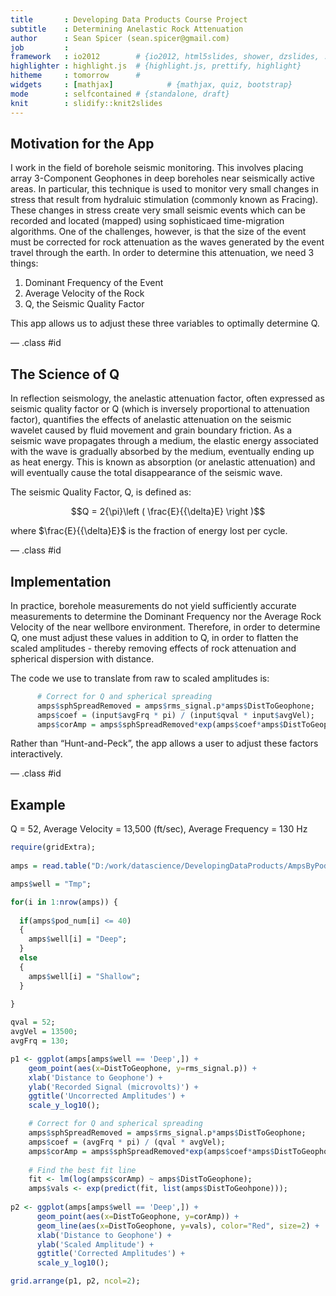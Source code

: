 ```yaml
---
title       : Developing Data Products Course Project
subtitle    : Determining Anelastic Rock Attenuation
author      : Sean Spicer (sean.spicer@gmail.com)
job         : 
framework   : io2012        # {io2012, html5slides, shower, dzslides, ...}
highlighter : highlight.js  # {highlight.js, prettify, highlight}
hitheme     : tomorrow      # 
widgets     : [mathjax]            # {mathjax, quiz, bootstrap}
mode        : selfcontained # {standalone, draft}
knit        : slidify::knit2slides
---
```


## Motivation for the App

I work in the field of borehole seismic monitoring.  This involves placing array 3-Component Geophones in deep boreholes near 
seismically active areas.  In particular, this technique is used to monitor very small changes in stress that result 
from hydraluic stimulation (commonly known as Fracing).  These changes in stress create very small seismic events which 
can be recorded and located (mapped) using sophisticaed time-migration algorithms.  One of the challenges, however, is that the size of the event must be corrected for rock attenuation as the waves generated by the event travel through the earth.  In order
to determine this attenuation, we need 3 things:

1. Dominant Frequency of the Event
2. Average Velocity of the Rock
3. Q, the Seismic Quality Factor

This app allows us to adjust these three variables to optimally determine Q.

--- .class #id 

## The Science of Q

In reflection seismology, the anelastic attenuation factor, often expressed as seismic quality factor or 
      Q (which is inversely proportional to attenuation factor), quantifies the effects of anelastic attenuation 
      on the seismic wavelet caused by fluid movement and grain boundary friction. As a seismic wave propagates 
      through a medium, the elastic energy associated with the wave is gradually absorbed by the medium, eventually 
      ending up as heat energy. This is known as absorption (or anelastic attenuation) and will eventually cause 
      the total disappearance of the seismic wave.

The seismic Quality Factor, Q, is defined as: 

$$Q = 2{\pi}\left ( \frac{E}{{\delta}E} \right )$$

where $\frac{E}{{\delta}E}$ is the fraction of energy lost per cycle.

--- .class #id 

## Implementation

In practice, borehole measurements do not yield sufficiently accurate measurements to determine the Dominant Frequency nor the 
Average Rock Velocity of the near wellbore environment.  Therefore, in order to determine Q, one must adjust these 
values in addition to Q, in order to flatten the scaled amplitudes - thereby removing effects of rock attenuation and spherical dispersion with distance.


The code we use to translate from raw to scaled amplitudes is:

```r

      # Correct for Q and spherical spreading
      amps$sphSpreadRemoved = amps$rms_signal.p*amps$DistToGeophone;
      amps$coef = (input$avgFrq * pi) / (input$qval * input$avgVel);
      amps$corAmp = amps$sphSpreadRemoved*exp(amps$coef*amps$DistToGeophone);
```

Rather than "Hunt-and-Peck", the app allows a user to adjust these factors interactively.

--- .class #id 

## Example
Q = 52, Average Velocity = 13,500 (ft/sec), Average Frequency = 130 Hz

```r
      
require(gridExtra);
      
amps = read.table("D:/work/datascience/DevelopingDataProducts/AmpsByPod.csv", sep=",", header = T);

amps$well = "Tmp";

for(i in 1:nrow(amps)) {
  
  if(amps$pod_num[i] <= 40)
  {
    amps$well[i] = "Deep";
  }
  else
  {
    amps$well[i] = "Shallow";
  }
  
}

qval = 52;
avgVel = 13500;
avgFrq = 130;

p1 <- ggplot(amps[amps$well == 'Deep',]) + 
    geom_point(aes(x=DistToGeophone, y=rms_signal.p)) + 
    xlab('Distance to Geophone') +
    ylab('Recorded Signal (microvolts)') +
    ggtitle('Uncorrected Amplitudes') +
    scale_y_log10();

    # Correct for Q and spherical spreading
    amps$sphSpreadRemoved = amps$rms_signal.p*amps$DistToGeophone;
    amps$coef = (avgFrq * pi) / (qval * avgVel);
    amps$corAmp = amps$sphSpreadRemoved*exp(amps$coef*amps$DistToGeophone);
    
    # Find the best fit line
    fit <- lm(log(amps$corAmp) ~ amps$DistToGeophone);
    amps$vals <- exp(predict(fit, list(amps$DistToGeohpone)));
    
p2 <- ggplot(amps[amps$well == 'Deep',]) + 
      geom_point(aes(x=DistToGeophone, y=corAmp)) + 
      geom_line(aes(x=DistToGeophone, y=vals), color="Red", size=2) + 
      xlab('Distance to Geophone') +
      ylab('Scaled Amplitude') +
      ggtitle('Corrected Amplitudes') +
      scale_y_log10();

grid.arrange(p1, p2, ncol=2);
         
```

